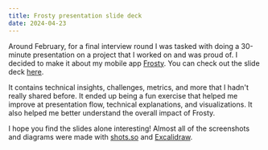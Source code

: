 ```yaml
---
title: Frosty presentation slide deck
date: 2024-04-23
---
```


Around February, for a final interview round I was tasked with doing a 30-minute presentation on a project that I worked on and was proud of. I decided to make it about my mobile app [Frosty](https://www.frostyapp.io/). You can check out the slide deck [here](/Frosty.pdf).

It contains technical insights, challenges, metrics, and more that I hadn't really shared before. It ended up being a fun exercise that helped me improve at presentation flow, technical explanations, and visualizations. It also helped me better understand the overall impact of Frosty.

I hope you find the slides alone interesting! Almost all of the screenshots and diagrams were made with [shots.so](https://shots.so/) and [Excalidraw](https://excalidraw.com/).
